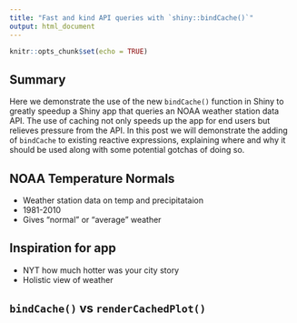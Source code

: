 ```yaml
---
title: "Fast and kind API queries with `shiny::bindCache()`"
output: html_document
---
```


```r
knitr::opts_chunk$set(echo = TRUE)
```


## Summary

Here we demonstrate the use of the new `bindCache()` function in Shiny to greatly speedup a Shiny app that queries an NOAA weather station data API. The use of caching not only speeds up the app for end users but relieves pressure from the API. In this post we will demonstrate the adding of `bindCache` to existing reactive expressions, explaining where and why it should be used along with some potential gotchas of doing so. 

## NOAA Temperature Normals
- Weather station data on temp and precipitataion
- 1981-2010
- Gives "normal" or "average" weather

## Inspiration for app
- NYT how much hotter was your city story
- Holistic view of weather

## `bindCache()` vs `renderCachedPlot()`